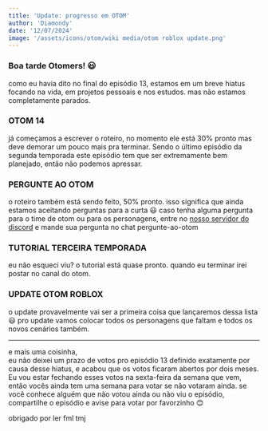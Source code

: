 ```yaml
---
title: 'Update: progresso em OTOM'
author: 'Diamondy'
date: '12/07/2024'
image: '/assets/icons/otom/wiki media/otom roblox update.png'
---
```


### Boa tarde Otomers! 😃

como eu havia dito no final do episódio 13, estamos em um breve hiatus focando na vida, em projetos pessoais e nos estudos. mas não estamos completamente parados.

### OTOM 14
já começamos a escrever o roteiro, no momento ele está 30% pronto mas deve demorar um pouco mais pra terminar. Sendo o último episódio da segunda temporada este episódio tem que ser extremamente bem planejado, então não podemos apressar. 

### PERGUNTE AO OTOM
o roteiro também está sendo feito, 50% pronto. isso significa que ainda estamos aceitando perguntas para a curta 😃 
caso tenha alguma pergunta para o time de otom ou para os personagens, entre no [nosso servidor do discord](https://discord.gg/otom) e mande sua pergunta no chat ⁠pergunte-ao-otom 

### TUTORIAL TERCEIRA TEMPORADA
eu não esqueci viu? o tutorial está quase pronto. quando eu terminar irei postar no canal do otom.

### UPDATE OTOM ROBLOX
o update provavelmente vai ser a primeira coisa que lançaremos dessa lista 😃 pro update vamos colocar todos os personagens que faltam e todos os novos cenários também.

---

e mais uma coisinha,\
eu não deixei um prazo de votos pro episódio 13 definido exatamente por causa desse hiatus, e acabou que os votos ficaram abertos por dois meses. 
Eu vou estar fechando esses votos na sexta-feira da semana que vem, então vocês ainda tem uma semana para votar se não votaram ainda. 
se você conhece alguém que não votou ainda ou não viu o episódio, compartilhe o episódio e avise para votar por favorzinho 😊 

obrigado por ler fml tmj 